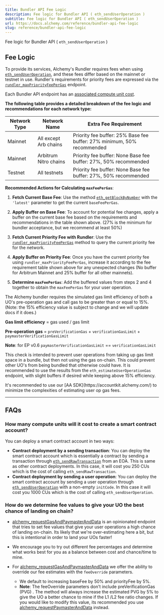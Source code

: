 ```yaml
---
title: Bundler API Fee Logic
description: Fee logic for Bundler API ( eth_sendUserOperation )
subtitle: Fee logic for Bundler API ( eth_sendUserOperation )
url: https://docs.alchemy.com/reference/bundler-api-fee-logic
slug: reference/bundler-api-fee-logic
---
```


Fee logic for Bundler API ( `eth_sendUserOperation` )

## Fee Logic

To provide its services, Alchemy's Rundler requires fees when using [`eth_sendUserOperation`](/reference/eth-senduseroperation), and these fees differ based on the mainnet or testnet in use. Rundler's requirements for priority fees are expressed via the [`rundler_maxPriorityFeePerGas`](/reference/rundler-maxpriorityfeepergas) endpoint.

Each Bundler API endpoint has an [associated compute unit cost](/reference/compute-unit-costs#gas-manager--bundler-apis).

**The following table provides a detailed breakdown of the fee logic and recommendations for each network type:**

| Network Type | Network Name          | Extra Fee Requirement                                                  |
| ------------ | --------------------- | ---------------------------------------------------------------------- |
| Mainnet      | All except Arb chains | Priority fee buffer: 25% Base fee buffer: 27% minimum, 50% recommended |
| Mainnet      | Arbitrum Nitro chains | Priority fee buffer: None Base fee buffer: 27%, 50% recommended        |
| Testnet      | All testnets          | Priority fee buffer: None Base fee buffer: 27%, 50% recommended        |

**Recommended Actions for Calculating `maxFeePerGas`**:

1. **Fetch Current Base Fee**: Use the method [`eth_getBlockByNumber`](/reference/eth-getblockbynumber) with the `'latest'` parameter to get the current `baseFeePerGas`.

2. **Apply Buffer on Base Fee**: To account for potential fee changes, apply a buffer on the current base fee based on the requirements and recommendations in the table shown above. (27% is the minimum for bundler acceptance, but we recommend at least 50%)

3. **Fetch Current Priority Fee with Rundler**: Use the [`rundler_maxPriorityFeePerGas`](/reference/rundler-maxpriorityfeepergas) method to query the current priority fee for the network.

4. **Apply Buffer on Priority Fee**: Once you have the current priority fee using `rundler_maxPriorityFeePerGas`, increase it according to the fee requirement table shown above for any unexpected changes (No buffer for Arbitrum Mainnet and 25% buffer for all other mainnets).

5. **Determine `maxFeePerGas`**: Add the buffered values from steps 2 and 4 together to obtain the `maxFeePerGas` for your user operation.

<Warning>
  The Alchemy bundler requires the simulated gas limit efficiency of both a UO's pre-operation gas and call gas to be greater than or equal to 15%. (Note: the 15% efficiency value is subject to change and we will update docs if it does.)

**Gas limit efficiency** = gas used / gas limit

**Pre-operation gas** = `preVerificationGas` + `verificationGasLimit` + `paymasterVerificationGasLimit`

**Note**: for EP v0.6 `paymasterVerificationGasLimit` == `verificationGasLimit`

This check is intended to prevent user operations from taking up gas limit space in a bundle, but then not using the gas on-chain. This could prevent other UO's from being bundled that otherwise could have. It is recommended to use the results from the `eth_estimateUserOperationGas` endpoint, with slight buffers if desired while keeping above 15% efficiency.

</Warning>

<Info>
  It's recommended to use our [AA SDK](https://accountkit.alchemy.com/) to
  minimize the complexities of estimating user op gas fees.
</Info>

---

## FAQs

### How many compute units will it cost to create a smart contract account?

You can deploy a smart contract account in two ways:

- **Contract deployment by a sending transaction**: You can deploy the smart contract account which is essentially a contract by sending a transaction through [`eth_sendRawTransaction`](/reference/eth-sendrawtransaction) from an EOA. This is same as other contract deployments. In this case, it will cost you 250 CUs which is the cost of calling `eth_sendRawTransaction`.
- **Contract deployment by sending a user operation**: You can deploy the smart contract account by sending a user operation through [`eth_sendUserOperation`](/reference/eth-senduseroperation) with a non-empty `initCode`. In this case it will cost you 1000 CUs which is the cost of calling `eth_sendUserOperation`.

### How do we determine fee values to give your UO the best chance of landing on chain?

- [alchemy_requestGasAndPaymasterAndData](/wallets/api-reference/gas-manager-admin-api/gas-abstraction-api-endpoints/alchemy-request-gas-and-paymaster-and-data) is an opinionated endpoint that tries to set fee values that give your user operations a high chance of landing on-chain. Its likely that we're over-estimating here a bit, but this is intentional in order to land your UOs faster!

- We encourage you to try out different fee percentages and determine what works best for you as a balance between cost and chance/time to mine.

- For [alchemy_requestGasAndPaymasterAndData](/wallets/api-reference/gas-manager-admin-api/gas-abstraction-api-endpoints/alchemy-request-gas-and-paymaster-and-data) we offer the ability to override our fee estimates with the `feeOverride` parameters.

  - We default to increasing baseFee by 50% and priorityFee by 5%.
  - **Note**: The feeOverride parameters don't include preVerificationGas (PVG) . The method will always increase the estimated PVG by 5% to give the UO a better chance to mine if the L1 /L2 fee ratio changes. If you would like to modify this value, its recommended you use [alchemy_requestPaymasterAndData](/reference/alchemy-requestpaymasteranddata) instead.

